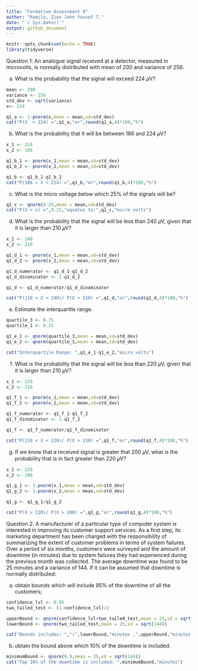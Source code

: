 ---
title: "Formative Assessment 8"
author: "Ramilo, Zion John Yousef T."
date: "`r Sys.Date()`"
output: github_document
---

```{r setup, include=FALSE}
knitr::opts_chunk$set(echo = TRUE)
library(tidyverse)
```
Question 1:
An analogue signal received at a detector, measured in microvolts, is normally
distributed with mean of 200 and variance of 256.

a. What is the probability that the signal will exceed 224 𝜇V?
```{r}
mean <- 200
variance <- 256
std_dev <- sqrt(variance)
x<- 224

q1_a <- 1-pnorm(x,mean = mean,sd=std_dev)
cat("P(X  > 224) =",q1_a,"or",round(q1_a,4)*100,"%")
```
b. What is the probability that it will be between 186 and 224 𝜇V?
```{r}

x_1 <- 224
x_2 <- 186

q1_b_1 <- pnorm(x_1,mean = mean,sd=std_dev)
q1_b_2 <- pnorm(x_2,mean = mean,sd=std_dev)

q1_b <- q1_b_1-q1_b_2
cat("P(186 < X < 224) =",q1_b,"or",round(q1_b,4)*100,"%")
```
c. What is the micro voltage below which 25% of the signals will be?
```{r}
q1_c <- qnorm(0.25,mean = mean,sd=std_dev)
cat("P(X < x) =",0.25,"equates to:",q1_c,"micro volts")
```
d. What is the probability that the signal will be less than 240 𝜇V, given that
it is larger than 210 𝜇V?
```{r}
x_1 <- 240
x_2 <- 210

q1_d_1 <- pnorm(x_1,mean = mean,sd=std_dev)
q1_d_2 <- pnorm(x_2,mean = mean,sd=std_dev)

q1_d_numerator <- q1_d_1-q1_d_2
q1_d_dinominator <- 1-q1_d_2

q1_d <- q1_d_numerator/q1_d_dinominator

cat("P(210 < X < 240)/ P(X > 210) =",q1_d,"or",round(q1_d,4)*100,"%")
```
e. Estimate the interquartile range.
```{r}
quartile_3 <- 0.75
quartile_1 <- 0.25

q1_e_1 <- qnorm(quartile_3,mean = mean,sd=std_dev)
q1_e_2 <- qnorm(quartile_1,mean = mean,sd=std_dev)

cat("Interquartile Range: ",q1_e_1-q1_e_2,"micro volts")
```
f. What is the probability that the signal will be less than 220 𝜇V, given that
it is larger than 210 𝜇V?
```{r}
x_1 <- 220
x_2 <- 210

q1_f_1 <- pnorm(x_1,mean = mean,sd=std_dev)
q1_f_2 <- pnorm(x_2,mean = mean,sd=std_dev)

q1_f_numerator <- q1_f_1-q1_f_2
q1_f_dinominator <- 1-q1_f_2

q1_f <- q1_f_numerator/q1_f_dinominator

cat("P(210 < X < 220)/ P(X > 210) =",q1_f,"or",round(q1_f,4)*100,"%")
```
g.  If we know that a received signal is greater that 200 𝜇V, what is the probability that is in fact greater than 220 𝜇V?
```{r}
x_1 <- 220
x_2 <- 200

q1_g_1 <- 1-pnorm(x_1,mean = mean,sd=std_dev)
q1_g_2 <- 1-pnorm(x_2,mean = mean,sd=std_dev)

q1_g <- q1_g_1/q1_g_2

cat("P(X > 220)/ P(X > 200) =",q1_g,"or",round(q1_g,4)*100,"%")
```
Question 2:
A manufacturer of a particular type of computer system is interested in improving its customer support services. As a first step, its marketing department has
been charged with the responsibility of summarizing the extent of customer
problems in terms of system failures. Over a period of six months, customers
were surveyed and the amount of downtime (in minutes) due to system failures
they had experienced during the previous month was collected. The average
downtime was found to be 25 minutes and a variance of 144. If it can be
assumed that downtime is normally distributed:

(a) obtain bounds which will include 95% of the downtime of all the customers;
```{r}
confidence_lvl <- 0.95
two_tailed_test <- (1-confidence_lvl)/2

upperBound <- qnorm(confidence_lvl+two_tailed_test,mean = 25,sd = sqrt(144))
lowerBound <- qnorm(two_tailed_test,mean = 25,sd = sqrt(144))

cat("Bounds includes: ","(",lowerBound,"minutes ,",upperBound,"minutes )")
```
(b) obtain the bound above which 10% of the downtime is included.
```{r}
minimumBound <- qnorm(0.9,mean = 25,sd = sqrt(144))
cat("Top 10% of the downtime is included: ",minimumBound,"minutes")
```




